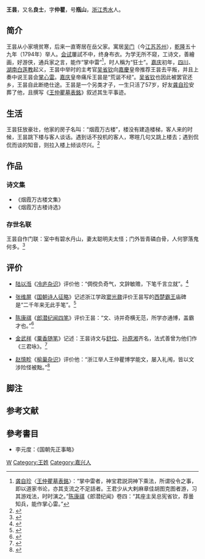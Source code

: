 {{Infobox_Person
| name = 王昙
|image=  <!-- Use only free-licenced images which meet WP:NFCC -->Replace this image male.svg
|box_width= 
|occupation= [[画家|画家]]
| period = 17世纪 
|birth_name=良士
| sex = 男
| other_names = 字：仲瞿，号：瓶山
|birth_date= 1760
|birth_place= {{QIN}}[[浙江|浙江]][[秀水縣|秀水]]
|death_date= 1817
|death_place= {{QIN}}[[浙江|浙江]][[秀水縣|秀水]]
| nationality = {{QIN}}
| residence<!-- 现居地 --> =
| party =[[无党派人士|无党派人士]]
| religion<!-- 宗教信仰 --> =[[佛教|佛教]]
| spouse =繼室金禮贏
| relatives =
|education= 
| past = 
| work = 《烟霞万古楼文集》<br>《烟霞万古楼诗选》
| award = 
}}
'''王昙'''{{BD|1760年||1817年}}，又名'''良士'''，字'''仲瞿'''，号'''瓶山'''，[[浙江|浙江]][[秀水縣|秀水]]人。

== 简介 ==
王昙从小家境贫寒，后来一直寄居在岳父家。寓居[[吴门|吴门]]（今[[江苏|江苏]][[苏州|苏州]]），[[乾隆|乾隆]]五十九年（1794年）举人。[[会试|会试]]屢試不中，终身布衣。为学无所不窥，工诗文，善繪画，好游侠，通兵家之言，能作“掌中雷”<ref>[[龚自珍|龚自珍]]〈[[s:王仲瞿墓表銘|王仲瞿墓表銘]]〉：“掌中雷者，神宝君説洞神下乘法，所谓役令之事，即以道家书论，亦其支流之不足詰者。王君少从大剌麻章佳胡图克图者游，习其游戏法，时时演之。”[[陈康祺|陈康祺]]《郎潜纪闻》卷四：“其座主吴总宪省钦，荐曇知兵，能作掌心雷。”</ref>，时人稱为“狂士”。[[嘉庆|嘉庆]]初年，[[四川|四川]]、[[湖南|湖南]][[白莲教|白莲教]]起义，王昙中举时的主考官[[吴省钦|吴省钦]]向[[嘉慶|嘉慶]]皇帝推荐王昙去平叛，并且上奏中说王昙会[[掌心雷|掌心雷]]。[[嘉庆|嘉庆]]皇帝痛斥王昙是“荒诞不经”。[[吴省钦|吴省钦]]也因此被罢官还乡，王昙自此断绝仕途。王昙是一个另类才子，一生只活了57岁，好友[[龚自珍|龚自珍]]安葬了他，且撰写《[[s:王仲瞿墓表銘|王仲瞿墓表銘]]》叙述其生平事迹。

== 生活 ==
王昙狂放豪壮，他家的房子名叫：“烟霞万古楼”，楼没有建造楼梯，客人来的时候，王昙跳下楼与客人谈话。遇到话不投机的客人，寒暄几句又跳上楼去；遇到侃侃而谈的知音，则拉入楼上倾谈尽兴。<ref>{{cite book |language =zh-hans|author=况周颐|title=《[[续眉庐丛话|续眉庐丛话]]》|year=|publisher=|location=|pages=|isbn= }}</ref>

== 作品 ==
===  诗文集 === 
*《烟霞万古楼文集》
*《烟霞万古楼诗选》

=== 存世名联 === 
王昙自作门联：室中有碧水丹山，妻太聪明夫太怪；门外皆青磷白骨，人何寥落鬼何多。<ref>{{cite book |language =zh-hans|author=张鸣珂|title=《[[寒松阁谈艺琐录|寒松阁谈艺琐录]]》|year=|publisher=|location=|pages=|isbn= }}</ref>{{noteTag|1= 妻，指其继室金礼嬴，当时能诗会画的才女；门外，当时[[秋泾桥|秋泾桥]]边为义冢。}}

== 评价 ==
*[[陆以湉|陆以湉]]《[[冷庐杂识|冷庐杂识]]》评价他：“倜傥负奇气，文辞敏赡，下笔千言立就”。<ref>{{cite book |language =zh-hans|author=陆以湉|title=《冷庐杂识》|year=|publisher=|location=|pages=|isbn= }}</ref>

*[[张维屏|张维屏]]《[[国朝诗人征略|国朝诗人征略]]》记述浙江学政[[窦光鼐|窦光鼐]]评价王昙写的[[西楚霸王|西楚霸王]]庙碑是“二千年来无此手笔”。<ref>{{cite book |language =zh-hans|author=张维屏|title=《国朝诗人征略》|year=|publisher=|location=|pages=|isbn= }}</ref>

*[[陈康祺|陈康祺]]《[[郎潜纪闻四笔|郎潜纪闻四笔]]》评价王昙：“文、诗并奇横无范，所学亦通博，盖霸才也。”<ref>{{cite book |language =zh-hans|author=陈赓祺|title=《郎潜纪闻四笔》|year=|publisher=|location=|pages=|isbn= }}</ref>

*[[金武祥|金武祥]]《[[粟香随笔|粟香随笔]]》记述：王昙诗文与[[舒位|舒位]]、[[孙原湘|孙原湘]]齐名，法式善曾为他们作《三君咏》。<ref>{{cite book |language =zh-hans|author=金武祥|title=《粟香随笔》|year=|publisher=|location=|pages=|isbn= }}</ref>

*[[赵慎畛|赵慎畛]]《[[榆巢杂识|榆巢杂识]]》评价他：“浙江举人王仲瞿博学能文，屡入礼闱，皆以文涉险怪被黜。”<ref>{{cite book |language =zh-hans|author=赵慎畛|title=《榆巢杂识》|year=|publisher=|location=|pages=|isbn= }}</ref>

==脚注==
<div class="references-small">
{{NoteFoot}}
</div>
==参考文献==
{{reflist|2}}

== 參考書目 ==
* 李元度：《国朝先正事略》

[[Category:清朝畫家|W]]
[[Category:王姓|Category:王姓]]
[[Category:嘉兴人|Category:嘉兴人]]